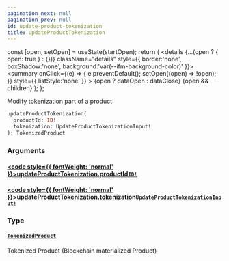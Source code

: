 ```yaml
---
pagination_next: null
pagination_prev: null
id: update-product-tokenization
title: updateProductTokenization
---
```









  const [open, setOpen] = useState(startOpen);
  return (
    <details {...(open ? { open: true } : {})} className="details" style={{ border:'none', boxShadow:'none', background:'var(--ifm-background-color)' }}>
      <summary
        onClick={(e) => {
          e.preventDefault();
          setOpen((open) => !open);
        }}
        style={{ listStyle:'none' }}
      >
      {open ? dataOpen : dataClose}
      </summary>
      {open && children}
    </details>
  );
};








Modify tokenization part of a product


```graphql
updateProductTokenization(
  productId: ID!
  tokenization: UpdateProductTokenizationInput!
): TokenizedProduct
```




### Arguments

#### [<code style={{ fontWeight: 'normal' }}>updateProductTokenization.<b>productId</b></code>](#)<Bullet />[`ID!`](/types/scalars/id.mdx) <Badge class="badge badge--secondary" text="non-null"/> <Badge class="badge badge--secondary" text="scalar"/> 



#### [<code style={{ fontWeight: 'normal' }}>updateProductTokenization.<b>tokenization</b></code>](#)<Bullet />[`UpdateProductTokenizationInput!`](/types/inputs/update-product-tokenization-input.mdx) <Badge class="badge badge--secondary" text="non-null"/> <Badge class="badge badge--secondary" text="input"/> 



### Type

#### [`TokenizedProduct`](/types/objects/tokenized-product.mdx) <Badge class="badge badge--secondary" text="object"/> 
Tokenized Product (Blockchain materialized Product)






